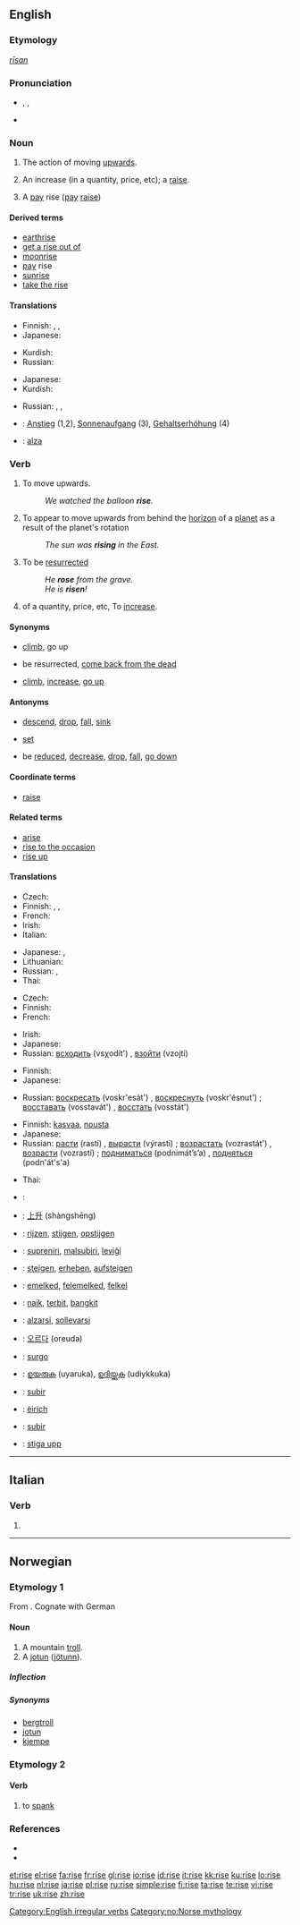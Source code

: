 {{wikipedia|dab=rise}}
{{also|raise}}
==English==

{{rank|effort|race|ladies|883|rise|looks|running|garden}}

===Etymology===
{{etyl|ang}} ''[[rīsan]]''

===Pronunciation===
* {{enPR|rīz}}, {{IPA|/raɪz/}}, {{SAMPA|/raIz/}}
* {{audio|en-us-rise.ogg|Audio (US)}}
*: {{rhymes|aɪz}}

===Noun===
{{en-noun}}

# The action of moving [[upwards]].
# {{chiefly|UK}} An increase (in a quantity, price, etc); a [[raise]].
# {{rfc-sense}} {{UK|Ireland}} A [[pay]] rise ([[pay]] [[raise]])

====Derived terms====
* [[earthrise]]<!--capitalisation only for commercial uses -->
* [[get a rise out of]]
* [[moonrise]]
* [[pay]] rise
* [[sunrise]]
* [[take the rise]]

====Translations====
{{trans-top|action of moving upwards}}
* Finnish: {{t+|fi|nousu}}, {{t-|fi|nouseminen}}, {{t-|fi|kohoaminen}}
* Japanese: {{t-|ja|上昇|tr=jōshō|sc=Jpan}}
{{trans-mid}}
* Kurdish: {{t|ku|هه‌ڵسان|sc=KUchar}}
* Russian: {{t|ru|подъём|m|tr=podjóm|sc=Cyrl}}
{{trans-bottom}}

{{trans-top|increase (in a quantity, price, etc)}}
* Japanese: {{t-|ja|上昇|tr=jōshō|sc=Jpan}}
* Kurdish: {{t|ku|به‌رز بوون|sc=KUchar}}
{{trans-mid}}
* Russian: {{t+|ru|рост|m|tr=rost|sc=Cyrl}}, {{t|ru|возрастание|n|tr=vozrastánije|sc=Cyrl}}, {{t|ru|подъём|m|tr=podjóm|sc=Cyrl}}
{{trans-bottom}}

{{trans-see|pay rise}}
{{checktrans-top}}
* {{ttbc|German}}: [[Anstieg]] (1,2), [[Sonnenaufgang]] (3), [[Gehaltserhöhung]] (4)
* {{ttbc|Spanish}}: [[alza]] {{f}}
{{trans-bottom}}

===Verb===
{{en-verb|rises|rising|rose|risen}}

# {{intransitive}} To move upwards.
#: ''We watched the balloon '''rise'''.''
# {{intransitive|of a [[celestial body]]}} To appear to move upwards from behind the [[horizon]] of a [[planet]] as a result of the planet's rotation
#: ''The sun was '''rising''' in the East.''
# {{intransitive}} To be [[resurrect]]ed
#: ''He '''rose''' from the grave.''
#: ''He is '''risen'''!''
# {{intransitive}} of a quantity, price, etc, To [[increase]].

====Synonyms====
* {{sense|move upwards}} [[climb]], go up
* {{sense|be resurrected}} be resurrected, [[come back from the dead]]
* {{sense|of a quantity, etc: to increase}} [[climb]], [[increase]], [[go up]]<!--idiomatic in this sense-->

====Antonyms====
* {{sense|move upwards}} [[descend]], [[drop]], [[fall]], [[sink]]
* {{sense|of a celestial body}} [[set]]
* {{sense|of a quantity, etc: to increase}} be [[reduce]]d, [[decrease]], [[drop]], [[fall]], [[go down]]<!--idiomatic in this sense-->

====Coordinate terms====
* [[raise]]

====Related terms====
* [[arise]]
* [[rise to the occasion]]
* [[rise up]]<!--idiomatic: to rebel-->

====Translations====
{{trans-top|To move upwards}}
* Czech: {{t-|cs|stoupat}}
* Finnish: {{t+|fi|nousta}}, {{t+|fi|kohota}}, {{t-|fi|kohottautua}}
* French: {{t+|fi|monter}}
* Irish: {{t-|ga|éirigh|xs=Irish}}
* Italian: {{t+|it|salire}}
{{trans-mid}}
* Japanese: {{t-|ja|あがる|tr=agaru|sc=Jpan}}, {{t-|ja|上昇|alt=上昇する|tr=jōshō suru|sc=Jpan}}
* Lithuanian: {{t+|lt|kilti|xs=Lithuanian}}
* Russian: {{t+|ru|подниматься|tr=podnimát’s’a|sc=Cyrl}} {{impf}}, {{t+|ru|подняться|tr=podn'át's'a|sc=Cyrl}} {{pf}}
* Thai: {{t|th|ขึ้น|tr=kêun|xs=Thai}}
{{trans-bottom}}

{{trans-top|of a celestial body: to appear to move from behind the horizon}}
* Czech: {{t-|cs|vyjít}}
* Finnish: {{t+|fi|nousta}}
* French: {{t+|fr|se lever}}
{{trans-mid}}
* Irish: {{t-|ga|éirigh|xs=Irish}}
* Japanese: {{t|ja|昇る|tr=noboru|sc=Jpan}}
* Russian: [[всходить]] (vsχodít') {{impf}}, [[взойти]] (vzojtí) {{pf}}
{{trans-bottom}}

{{trans-top|to be resurrected}}
* Finnish: {{t+|fi|nousta}}
* Japanese: {{t-|ja|復活|alt=復活する|tr=fukkatsu suru|sc=Jpan}}
{{trans-mid}}
* Russian: [[воскресать]] (voskr'esát') {{impf}}, [[воскреснуть]] (voskr'ésnut') {{pf}}; [[восставать]] (vosstavát') {{impf}}, [[восстать]] (vosstát') {{pf}}
{{trans-bottom}}

{{trans-top|of a quantity, etc: to increase}}
* Finnish: {{sense|of a quantity}} [[kasvaa]], {{sense|of prices}} [[nousta]]
* Japanese: {{t-|ja|あがる|tr=agaru|sc=Jpan}}
* Russian: [[расти]] (rastí) {{impf}}, [[вырасти]] (výrasti) {{pf}}; [[возрастать]] (vozrastát') {{impf}}, [[возрасти]] (vozrastí) {{pf}}; [[подниматься]] (podnimát’s’a) {{impf}}, [[подняться]] (podn'át's'a) {{pf}}
{{trans-mid}}
* Thai: {{t|th|ขึ้น|tr=kêun|xs=Thai}} {{t|th|สูงขึ้น|tr=sŭng kêun|xs=Thai}} {{t-|th|เพิ่ม|tr=pêrm|xs=Thai}}
{{trans-bottom}}

{{checktrans-top}}
* {{ttbc|Arabic}}: {{Arab|[[ارتفع]]}} {{IPAchar|(irtáfʕa)}}
* {{ttbc|Chinese}}: [[上升]] (shàngshēng)
* {{ttbc|Dutch}}: [[rijzen]], [[stijgen]], [[opstijgen]]
* {{ttbc|Esperanto}}: [[supreniri]], [[malsubiri]], [[leviĝi]]
* {{ttbc|German}}: [[steigen]], [[erheben]], [[aufsteigen]]
* {{ttbc|Hungarian}}: [[emelked]], [[felemelked]], [[felkel]]
* {{ttbc|Indonesian}}: [[naik]], [[terbit]], [[bangkit]]
* {{ttbc|Italian}}: [[alzarsi]], [[sollevarsi]]
* {{ttbc|Korean}}: [[오르다]] (oreuda)
* {{ttbc|Latin}}: [[surgo]]
* {{ttbc|Malayalam}}: [[ഉയരുക]] (uyaruka), [[ഉദിയ്ക്കുക]] (udiykkuka)
* {{ttbc|Portuguese}}: [[subir]]
* {{ttbc|Scottish Gaelic}}: [[èirich]]
* {{ttbc|Spanish}}: [[subir]]
* {{ttbc|Swedish}}: [[stiga upp]]
{{trans-bottom}}

[[Category:English irregular verbs]]

----

==Italian==

===Verb===
{{infl|it|verb form}}

# {{form of|[[third-person]] [[singular]] [[past historic]]|[[ridere]]}}

----

==Norwegian==

===Etymology 1===
From {{etyl|non|no}} {{term|risi|lang=non}}. Cognate with German {{term|Riese||giant}}

====Noun====
{{infl|no|noun}}

# A mountain [[troll]].
# A [[jotun]] ([[jötunn]]).

=====Inflection=====
{{no-noun|m1|stem=ris}}

=====Synonyms=====
* [[bergtroll]]
* [[jotun]]
* [[kjempe]]

===Etymology 2===

====Verb====
{{no-verb-2|ris}}

# to [[spank]]

===References===
* {{R:Dokumentasjonsprosjektet}}
* {{R:Ordnett}}

[[Category:no:Norse mythology]]

[[et:rise]]
[[el:rise]]
[[fa:rise]]
[[fr:rise]]
[[gl:rise]]
[[io:rise]]
[[id:rise]]
[[it:rise]]
[[kk:rise]]
[[ku:rise]]
[[lo:rise]]
[[hu:rise]]
[[nl:rise]]
[[ja:rise]]
[[pl:rise]]
[[ru:rise]]
[[simple:rise]]
[[fi:rise]]
[[ta:rise]]
[[te:rise]]
[[vi:rise]]
[[tr:rise]]
[[uk:rise]]
[[zh:rise]]